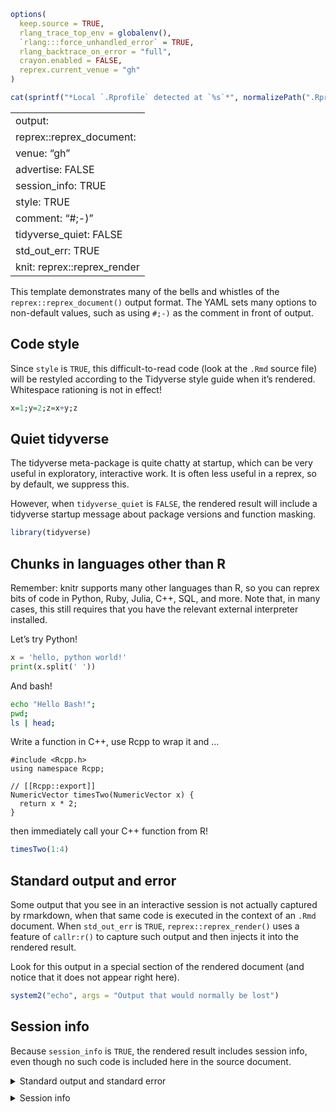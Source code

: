 ```r
options(
  keep.source = TRUE,
  rlang_trace_top_env = globalenv(),
  `rlang:::force_unhandled_error` = TRUE,
  rlang_backtrace_on_error = "full",
  crayon.enabled = FALSE,
  reprex.current_venue = "gh"
)
```

```r
cat(sprintf("*Local `.Rprofile` detected at `%s`*", normalizePath(".Rprofile")))
```

---
output:
  reprex::reprex_document:
    venue: "gh"
    advertise: FALSE
    session_info: TRUE
    style: TRUE
    comment: "#;-)"
    tidyverse_quiet: FALSE
    std_out_err: TRUE
knit: reprex::reprex_render
---

This template demonstrates many of the bells and whistles of the `reprex::reprex_document()` output format. The YAML sets many options to non-default values, such as using `#;-)` as the comment in front of output.

## Code style

Since `style` is `TRUE`, this difficult-to-read code (look at the `.Rmd` source file) will be restyled according to the Tidyverse style guide when it's rendered. Whitespace rationing is not in effect!

```r
x=1;y=2;z=x+y;z
```

## Quiet tidyverse

The tidyverse meta-package is quite chatty at startup, which can be very useful in exploratory, interactive work. It is often less useful in a reprex, so by default, we suppress this.

However, when `tidyverse_quiet` is `FALSE`, the rendered result will include a tidyverse startup message about package versions and function masking.

```r
library(tidyverse)
```

## Chunks in languages other than R

Remember: knitr supports many other languages than R, so you can reprex bits of code in Python, Ruby, Julia, C++, SQL, and more. Note that, in many cases, this still requires that you have the relevant external interpreter installed.

Let's try Python!

```python
x = 'hello, python world!'
print(x.split(' '))
```

And bash!

```bash
echo "Hello Bash!";
pwd;
ls | head;
```

Write a function in C++, use Rcpp to wrap it and ...

```Rcpp
#include <Rcpp.h>
using namespace Rcpp;

// [[Rcpp::export]]
NumericVector timesTwo(NumericVector x) {
  return x * 2;
}
```

then immediately call your C++ function from R!

```r
timesTwo(1:4)
```

## Standard output and error

Some output that you see in an interactive session is not actually captured by rmarkdown, when that same code is executed in the context of an `.Rmd` document. When `std_out_err` is `TRUE`, `reprex::reprex_render()` uses a feature of `callr:r()` to capture such output and then injects it into the rendered result.

Look for this output in a special section of the rendered document (and notice that it does not appear right here).

```r
system2("echo", args = "Output that would normally be lost")
```

## Session info

Because `session_info` is `TRUE`, the rendered result includes session info, even though no such code is included here in the source document. 

<details style="margin-bottom:10px;">
<summary>Standard output and standard error</summary>
`C:/Users/Jasbeidy Ortiz/Documents/R previo 2/parcial2/parcial_reprex_std_out_err.txt`
</details>

<details style="margin-bottom:10px;">
<summary>Session info</summary>
```r
sessionInfo()
```
</details>
